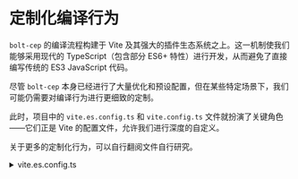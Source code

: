 # 定制化编译行为

`bolt-cep` 的编译流程构建于 Vite 及其强大的插件生态系统之上。这一机制使我们能够采用现代的 TypeScript（包含部分 ES6+ 特性）进行开发，从而避免了直接编写传统的 ES3 JavaScript 代码。

尽管 `bolt-cep` 本身已经进行了大量优化和预设配置，但在某些特定场景下，我们可能仍需要对编译行为进行更细致的定制。

此时，项目中的 `vite.es.config.ts` 和 `vite.config.ts` 文件就扮演了关键角色——它们正是 Vite 的配置文件，允许我们进行深度的自定义。

关于更多的定制化行为，可以自行翻阅文件自行研究。

<details>
<summary>vite.es.config.ts</summary>
```typescript
import fs from "fs";
import { rollup, watch, RollupOptions, OutputOptions } from "rollup";
import nodeResolve from "@rollup/plugin-node-resolve";
import babel from "@rollup/plugin-babel";
import { jsxInclude, jsxBin, jsxPonyfill } from "vite-cep-plugin";
import { CEP_Config } from "vite-cep-plugin";
import json from "@rollup/plugin-json";
import path from "path";

const GLOBAL_THIS = "thisObj";

export const extendscriptConfig = (
  extendscriptEntry: string,
  outPath: string,
  cepConfig: CEP_Config,
  extensions: string[],
  isProduction: boolean,
  isPackage: boolean
) => {
  console.log(outPath);
  const config: RollupOptions = {
    input: extendscriptEntry,
    treeshake: true,
    output: {
      file: outPath,
      sourcemap: isPackage
        ? cepConfig.zxp.sourceMap
        : cepConfig.build?.sourceMap,
    },
    plugins: [
      json(),
      nodeResolve({
        extensions,
      }),
      babel({
        extensions,
        exclude: /node_modules/,
        babelrc: false,
        babelHelpers: "inline",
        presets: ["@babel/preset-env", "@babel/preset-typescript"],
        plugins: [
          "@babel/plugin-syntax-dynamic-import",
          "@babel/plugin-proposal-class-properties"
        ],
      }),
      jsxPonyfill(),
      jsxInclude({
        iife: true,
        globalThis: GLOBAL_THIS,
      }),
      jsxBin(isPackage ? cepConfig.zxp.jsxBin : cepConfig.build?.jsxBin),
    ],
  };

  async function build() {
    const bundle = await rollup(config);
    await bundle.write(config.output as OutputOptions);
    await bundle.close();
  }

  const triggerHMR = () => {
    // No built-in way to trigger Vite's HMR reload from outside the root folder
    // Workaround will read and save index.html file for each panel to triggger reload
    console.log("ExtendScript Change");
    cepConfig.panels.map((panel) => {
      const tmpPath = path.join(process.cwd(), "src", "js", panel.mainPath);
      if (fs.existsSync(tmpPath)) {
        const txt = fs.readFileSync(tmpPath, { encoding: "utf-8" });
        fs.writeFileSync(tmpPath, txt, { encoding: "utf-8" });
      }
    });
  };

  const watchRollup = async () => {
    const watcher = watch(config);
    watcher.on("event", ({ result }: any) => {
      if (result) {
        triggerHMR();
        result.close();
      }
    });
    watcher.close();
  };

  if (isProduction) {
    build();
  } else {
    watchRollup();
  }
};
```
</details>

## 定制 Babel 配置

观察上述 `vite.es.config.ts` 文件内容，我们可以注意到 `config` 对象中的 `plugins` 数组。这里汇集了多种 Rollup 插件，其中，`babel` 插件的配置尤为关键。`bolt-cep` 默认集成了 `@babel/preset-env` 和 `@babel/preset-typescript`这两个核心预设，以及 `@babel/plugin-syntax-dynamic-import` 和 `@babel/plugin-proposal-class-properties` 两个常用插件。

这些预设和插件共同作用，负责将 TypeScript 代码及一些现代 JavaScript 特性转换为能够在 ExtendScript 环境中平稳运行的兼容代码。

```typescript
babel({
    extensions,
    exclude: /node_modules/,
    babelrc: false,
    babelHelpers: "inline",
    presets: ["@babel/preset-env", "@babel/preset-typescript"],
    plugins: [
        "@babel/plugin-syntax-dynamic-import",
        "@babel/plugin-proposal-class-properties"
    ],
}),
```

我们可以根据实际需求，灵活地调整 `plugins` 数组中的现有插件配置，或是引入新的 Babel 插件。

例如，若希望在 ExtendScript 中获得更完善的 `class` 语法支持，可以引入 `@babel/plugin-transform-classes` 插件，并将其添加到 `plugins` 数组中：

如果没有安装插件，可以使用 `npm install` 命令安装：

```bash
npm install --save-dev @babel/plugin-transform-classes
// 或，使用 yarn
yarn add @babel/plugin-transform-classes --dev
```

```typescript {10}
babel({
    extensions,
    exclude: /node_modules/,
    babelrc: false,
    babelHelpers: "inline",
    presets: ["@babel/preset-env", "@babel/preset-typescript"],
    plugins: [
        "@babel/plugin-syntax-dynamic-import",
        "@babel/plugin-proposal-class-properties",
        ["@babel/plugin-transform-classes", { loose : true }]
    ],
}),
```

在此示例中，我们为 `@babel/plugin-transform-classes` 插件启用了 `loose: true` 选项。这样做是为了避免使用 `Object.defineProperty` 来定义类属性，因为 `Object.defineProperty` 是 ES5 标准的特性，在 ES3 (ExtendScript 的运行环境) 中并不支持。

除了上述插件，还有许多其他有用的 `babel` 插件。例如，[babel-plugin-loop-optimizer](https://github.com/vihanb/babel-plugin-loop-optimizer) 插件，它可以将 `.forEach`、`.every`、`.find`、`.map`、`.filter` 等数组方法转换为传统的 `for` 循环语法，以增强代码在 ES3 环境（即 ExtendScript 环境）下的兼容性和性能。

需要注意的是，以上仅为插件应用的举例。在实际开发中，由于 `src/jsx` 中的 `tsconfig.json` 中已将 `target` 设置为 `"es3"` 并启用了 `"noLib": true`，TypeScript 编译器本身就会严格限制你在代码中直接使用如 `.forEach` 等 ES3 之后引入的数组方法，编辑器通常也不会提供这些方法的智能提示。

因此，在 `src/jsx` 环境中，推荐直接采用传统的 for 循环进行迭代。如果你的项目中因为其他原因（例如，引入了某些期望更高 ECMAScript 版本的第三方代码片段，或者希望将已有的、使用了这些现代语法的代码转换为 ES3 兼容代码），那么类似 `babel-plugin-loop-optimizer` 这样的插件就能发挥作用，将这些写法转换为 ES3 支持的 for 循环，但可能会因为编译器报错，找不到 `forEach` 方法而导致编译不通过，你可以使用 `@ts-ignore` 指令来忽略这些报错，之后便可测试插件的转换效果，假设没有问题，再将其应用到项目中。

试图通过修改 `tsconfig.json` 来“启用”这些在目标 ES3 环境中原生不存在的特性，通常是不可行的，并且可能导致与 ExtendScript 环境的兼容性问题。关键在于确保最终编译产物符合 ExtendScript 的语法规范。

更多关于 `babel` 的文档，请看 [Babel 官方文档](https://www.babeljs.cn/docs/)。


## 自定义 Ponyfill

Ponyfill 是一种为旧的 JavaScript 环境（如 ExtendScript）提供原生不支持的新功能的方法。与 Polyfill 不同，Ponyfill 不会修改全局作用域，而是将功能实现为一个独立的模块，由开发者按需引入和使用。

在 `bolt-cep` 中，你可以通过 `jsxPonyfill` 插件来配置和注入 Ponyfill。以下是一个配置示例：

```typescript
jsxPonyfill([
  {
    find: "Array.isArray",
    replace: "__isArray",
    inject: `function __isArray(arr) { try { return arr instanceof Array; } catch (e) { return false; } };`,
  },
]);
```

这个示例源自 `bolt-cep` 的 README 文档。它的作用是：

1.  **查找 (`find`)**: 在代码中找到所有 `Array.isArray` 的调用。
2.  **替换 (`replace`)**: 将这些调用替换为 `__isArray`。
3.  **注入 (`inject`)**: 在编译后的 ExtendScript 文件的全局作用域顶部注入一个名为 `__isArray` 的函数。这个函数实现了 `Array.isArray` 的功能，但采用了在 ES3 环境下更稳妥的 `instanceof Array` 判断，并增加了错误捕获。

通过这种方式，即使 ExtendScript 原生不支持 `Array.isArray`，你也可以在 TypeScript 代码中使用它，`jsxPonyfill` 会在编译时将其安全地转换为环境兼容的实现。你可以根据需要，在 `jsxPonyfill` 的配置数组中添加多个类似的 Ponyfill 方案，以支持更多现代 JavaScript 特性。